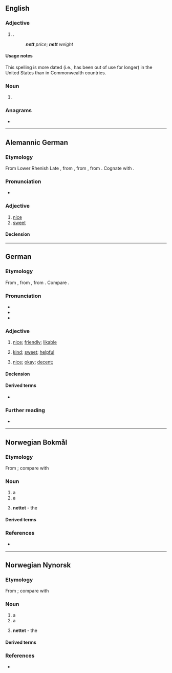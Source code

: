 {{also|Nett|nètt}}
==English==

===Adjective===
{{en-adj|-}}

# {{lb|en|dated}} {{alternative spelling of|en|net|nodot=1}} {{gloss|remaining after [[expense]]s or [[deductions]]}}.
#: '''''nett''' price''; '''''nett''' weight''

====Usage notes====
This spelling is more dated (i.e., has been out of use for longer) in the United States than in Commonwealth countries.

===Noun===
{{en-noun}}

# {{obsolete form of|en|net}}

===Anagrams===
* {{anagrams|en|a=entt|tent|tent.}}

----

==Alemannic German==

===Etymology===
From Lower Rhenish Late {{inh|gsw|gmh|nett}}, from {{der|gsw|dum|net||neat, decent, pretty}}, from {{der|gsw|fro|net||neat, decent}}, from {{der|gsw|la|nitidus}}. Cognate with {{cog|de|nett}}.

===Pronunciation===
* {{IPA|gsw|/net/}}

===Adjective===
{{head|gsw|adjective|comparative|netter|superlative|nettischt}}

# [[nice]]
# [[sweet]]

====Declension====
{{gsw-decl-adj|nett}}

----

==German==

===Etymology===
From {{der|de|dum|net||neat, decent, pretty}}, from {{der|de|fro|net||neat, decent}}, from {{der|de|la|nitidus}}. Compare {{cog|en|neat}}.

===Pronunciation===
* {{IPA|de|/nɛt/}}
* {{audio|de|De-nett.ogg|Audio (Germany)}}
* {{audio|de|De-at-nett.ogg|Audio (Austria)}}

===Adjective===
{{de-adj|netter|nettesten}}

# {{lb|de|of people}} [[nice]]; [[friendly]]; [[likable]]
# {{lb|de|of people; deeds}} [[kind]]; [[sweet]]; [[helpful]]
# {{lb|de|of things; situations}} [[nice]]; [[okay]]; [[decent]]; {{non-gloss definition|often expressing a more reluctant praise}}

====Declension====
{{de-decl-adj|nett|netter|nettest}}

====Derived terms====
* {{l|de|Nettigkeit}}

===Further reading===
* {{R:Duden}}

----

==Norwegian Bokmål==

===Etymology===
From {{der|nb|non|net}}; compare with {{cog|de|Netz}}

===Noun===
{{nb-noun-n1}}

# a {{l|en|net}}
# a {{l|en|network}}
# {{q|in definite singular form}} '''nettet''' - the {{l|en|Internet}}

====Derived terms====
{{Template:User:Donnanz/der3-u|lang=nb
|edderkoppnett
|glødenett
|internett
|jernbanenett
|nettadresse
|nettavis
|nettball
|netthinne
|nettkamera
|nettleser
|{{l|nb|nettopp}} {{q|of adverb}}
|nettprat
|nettsted
|nettverk
|rutenett
|stålnett
|veinett
}}

===References===
* {{R:The Bokmål Dictionary}}

----

==Norwegian Nynorsk==

===Etymology===
From {{der|nn|non|net}}; compare with {{cog|de|Netz}}

===Noun===
{{nn-noun-n1}}

# a {{l|en|net}}
# a {{l|en|network}}
# {{q|in definite singular form}} '''nettet''' - the {{l|en|Internet}}

====Derived terms====
{{Template:User:Donnanz/der3-u|lang=nn
|edderkoppnett
|internett
|[[jarnbanenett]], [[jernbanenett]]
|nettadresse
|nettavis
|nettball
|netthinne
|nettkamera
|nettlesar
|{{l|nn|nettopp}} {{q|of adverb}}
|nettprat
|nettstad
|nettverk
|rutenett
|stålnett
}}

===References===
* {{R:The Nynorsk Dictionary}}